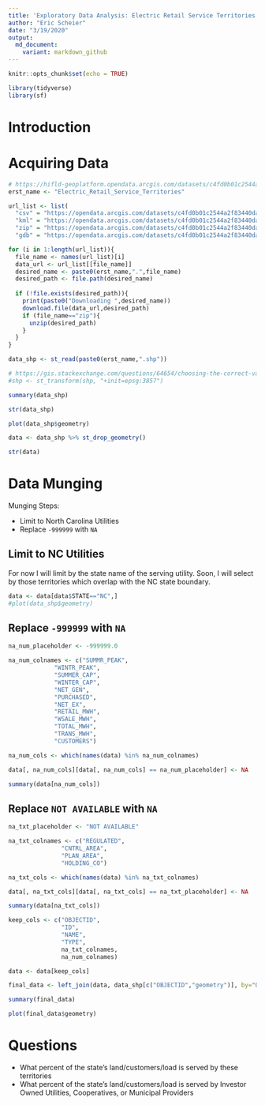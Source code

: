 ```yaml
---
title: 'Exploratory Data Analysis: Electric Retail Service Territories'
author: "Eric Scheier"
date: "3/19/2020"
output:
  md_document:
    variant: markdown_github
---
```


```r
knitr::opts_chunk$set(echo = TRUE)

library(tidyverse)
library(sf)
```
# Introduction

# Acquiring Data

```r
# https://hifld-geoplatform.opendata.arcgis.com/datasets/c4fd0b01c2544a2f83440dab292f0980_0
erst_name <- "Electric_Retail_Service_Territories"

url_list <- list(
  "csv" = "https://opendata.arcgis.com/datasets/c4fd0b01c2544a2f83440dab292f0980_0.csv?outSR=%7B%22latestWkid%22%3A3857%2C%22wkid%22%3A102100%7D",
  "kml" = "https://opendata.arcgis.com/datasets/c4fd0b01c2544a2f83440dab292f0980_0.kml?outSR=%7B%22latestWkid%22%3A3857%2C%22wkid%22%3A102100%7D",
  "zip" = "https://opendata.arcgis.com/datasets/c4fd0b01c2544a2f83440dab292f0980_0.zip?outSR=%7B%22latestWkid%22%3A3857%2C%22wkid%22%3A102100%7D",
  "gdb" = "https://opendata.arcgis.com/datasets/c4fd0b01c2544a2f83440dab292f0980_0.gdb?outSR=%7B%22latestWkid%22%3A3857%2C%22wkid%22%3A102100%7D")

for (i in 1:length(url_list)){
  file_name <- names(url_list)[i]
  data_url <- url_list[[file_name]]
  desired_name <- paste0(erst_name,".",file_name)
  desired_path <- file.path(desired_name)
  
  if (!file.exists(desired_path)){
    print(paste0("Downloading ",desired_name))
    download.file(data_url,desired_path)
    if (file_name=="zip"){
      unzip(desired_path)
    }
  }
}
```


```r
data_shp <- st_read(paste0(erst_name,".shp"))

# https://gis.stackexchange.com/questions/64654/choosing-the-correct-value-for-proj4string-for-shapefile-reading-in-r
#shp <- st_transform(shp, "+init=epsg:3857")

summary(data_shp)
```

```r
str(data_shp)
```

```r
plot(data_shp$geometry)
```


```r
data <- data_shp %>% st_drop_geometry()

str(data)
```


# Data Munging

Munging Steps:

+ Limit to North Carolina Utilities
+ Replace `-999999` with `NA`

## Limit to NC Utilities

For now I will limit by the state name of the serving utility. Soon, I will select by those territories which overlap with the NC state boundary.

```r
data <- data[data$STATE=="NC",]
#plot(data_shp$geometry)
```

## Replace `-999999` with `NA`

```r
na_num_placeholder <- -999999.0

na_num_colnames <- c("SUMMR_PEAK",
             "WINTR_PEAK",
             "SUMMER_CAP",
             "WINTER_CAP",
             "NET_GEN",
             "PURCHASED",
             "NET_EX",
             "RETAIL_MWH",
             "WSALE_MWH",
             "TOTAL_MWH",
             "TRANS_MWH",
             "CUSTOMERS")

na_num_cols <- which(names(data) %in% na_num_colnames)

data[, na_num_cols][data[, na_num_cols] == na_num_placeholder] <- NA

summary(data[na_num_cols])
```

## Replace `NOT AVAILABLE` with `NA`

```r
na_txt_placeholder <- "NOT AVAILABLE"

na_txt_colnames <- c("REGULATED",
               "CNTRL_AREA",
               "PLAN_AREA",
               "HOLDING_CO")

na_txt_cols <- which(names(data) %in% na_txt_colnames)

data[, na_txt_cols][data[, na_txt_cols] == na_txt_placeholder] <- NA

summary(data[na_txt_cols])
```


```r
keep_cols <- c("OBJECTID",
               "ID",
               "NAME",
               "TYPE",
               na_txt_colnames,
               na_num_colnames)

data <- data[keep_cols]
```


```r
final_data <- left_join(data, data_shp[c("OBJECTID","geometry")], by="OBJECTID")

summary(final_data)
```


```r
plot(final_data$geometry)
```


# Questions

+ What percent of the state's land/customers/load is served by these territories
+ What percent of the state's land/customers/load is served by Investor Owned Utilities, Cooperatives, or Municipal Providers